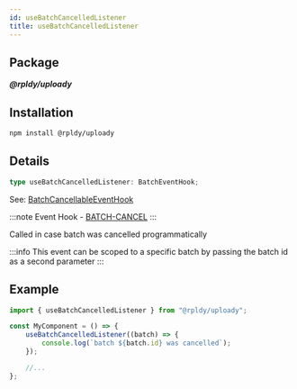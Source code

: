 ```yaml
---
id: useBatchCancelledListener
title: useBatchCancelledListener
---
```


## Package

**_@rpldy/uploady_**

## Installation

```bash npm2yarn
npm install @rpldy/uploady
```

## Details

```typescript
type useBatchCancelledListener: BatchEventHook;
```

See: [BatchCancellableEventHook](../types#batchcancellableeventhook)

:::note
Event Hook - [BATCH-CANCEL](../events#batchCancel)
:::

Called in case batch was cancelled programmatically

:::info
This event can be scoped to a specific batch by passing the batch id as a second parameter
:::

## Example

```javascript
import { useBatchCancelledListener } from "@rpldy/uploady";

const MyComponent = () => {
    useBatchCancelledListener((batch) => {
        console.log(`batch ${batch.id} was cancelled`);
    });

    //...
};
```
